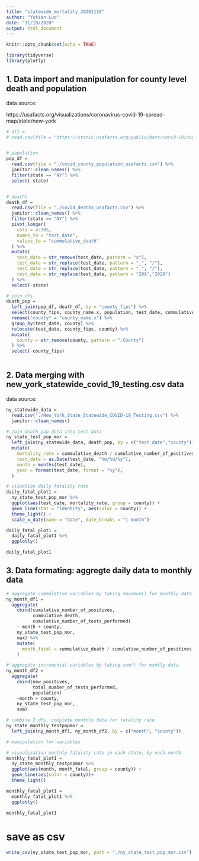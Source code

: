 ```yaml
---
title: "statewide_mortality_20201118"
author: "Yutian Luo"
date: "11/18/2020"
output: html_document
---
```


```r
knitr::opts_chunk$set(echo = TRUE)

library(tidyverse)
library(plotly)
```


## 1. Data import and manipulation for county level death and population

data source:

https://usafacts.org/visualizations/coronavirus-covid-19-spread-map/state/new-york


```r
# df1 = 
# read.csv(file = "https://static.usafacts.org/public/data/covid-19/covid_deaths_usafacts.csv?_ga=2.213522960.567718552.1605752195-1031006592.1605647663")


# population
pop_df = 
  read.csv(file = "./covid_county_population_usafacts.csv") %>% 
  janitor::clean_names() %>% 
  filter(state == "NY") %>% 
  select(-state)


# deaths
death_df = 
  read.csv(file = "./covid_deaths_usafacts.csv") %>% 
  janitor::clean_names() %>% 
  filter(state == "NY") %>% 
  pivot_longer(
    cols = 4:305,
    names_to = "test_date",
    values_to = "cummulative_death"
  ) %>% 
  mutate(
    test_date = str_remove(test_date, pattern = "x"),
    test_date = str_replace(test_date, pattern = "_", "/"),
    test_date = str_replace(test_date, pattern = "_", "/"),
    test_date = str_replace(test_date, pattern = "20$","2020")
  ) %>% 
  select(-state)

# join dfs
death_pop = 
  left_join(pop_df, death_df, by = "county_fips") %>% 
  select(county_fips, county_name.x, population, test_date, cummulative_death) %>% 
  rename("county" = "county_name.x") %>% 
  group_by(test_date, county) %>% 
  relocate(test_date, county_fips, county) %>% 
  mutate(
    county = str_remove(county, pattern = ".County")
  ) %>% 
  select(-county_fips)
  

```


## 2. Data merging with new_york_statewide_covid_19_testing.csv data

data source: <provide>

```r

ny_statewide_data = 
  read.csv("./New_York_State_Statewide_COVID-19_Testing.csv") %>% 
  janitor::clean_names() 

# join death_pop data into test data
ny_state_test_pop_mor = 
  left_join(ny_statewide_data, death_pop, by = c("test_date","county")) %>% 
  mutate(
    mortality_rate = cummulative_death / cumulative_number_of_positives, 
    test_date = as.Date(test_date, "%m/%d/%y"),
    month = months(test_date),
    year = format(test_date, format = "%y"),
  ) 

# visualize daily fatality rate
daily_fatal_plot1 = 
  ny_state_test_pop_mor %>% 
  ggplot(aes(test_date, mortality_rate, group = county)) +
  geom_line(stat = "identity", aes(color = county)) + 
  theme_light() +
  scale_x_date(name = "date", date_breaks = "1 month")

daily_fatal_plot1 =
  daily_fatal_plot1 %>% 
  ggplotly()

daily_fatal_plot1
```


## 3. Data formating: aggregte daily data to monthly data

```r

# aggregate cummulative variables by taking maximum() for monthly data
ny_month_df1 = 
  aggregate(
    cbind(cumulative_number_of_positives, 
          cummulative_death,
          cumulative_number_of_tests_performed) 
    ~ month + county, 
    ny_state_test_pop_mor, 
    max) %>% 
    mutate(
      month_fatal = cummulative_death / cumulative_number_of_positives
    )

# aggregate incremental variables by taking sum() for montly data
ny_month_df2 = 
  aggregate(
    cbind(new_positives, 
          total_number_of_tests_performed,
          population)
    ~month + county,
    ny_state_test_pop_mor,
    sum) 

# combine 2 dfs, complete monthly data for fatality rate
ny_state_monthly_testpopmor = 
  left_join(ny_month_df1, ny_month_df2, by = c("month", "county"))

# manipulation for variables

# visualization monthly fatality rate in each state, by each month
monthly_fatal_plot1 = 
  ny_state_monthly_testpopmor %>% 
  ggplot(aes(month, month_fatal, group = county)) +
  geom_line(aes(color = county))+
  theme_light() 

monthly_fatal_plot1 =
  monthly_fatal_plot1 %>% 
  ggplotly()

monthly_fatal_plot1

```


# save as csv
```r

write_csv(ny_state_test_pop_mor, path = "./ny_state_test_pop_mor.csv")

```

